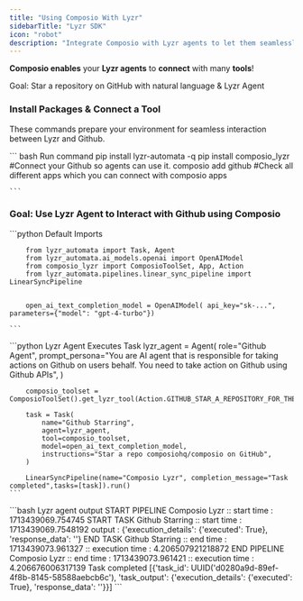 ```yaml
---
title: "Using Composio With Lyzr"
sidebarTitle: "Lyzr SDK"
icon: "robot"
description: "Integrate Composio with Lyzr agents to let them seamlessly interact with external apps"
---
```


**Composio enables** your **Lyzr agents** to **connect** with many **tools**!

<Tip>Goal: Star a repository on GitHub with natural language & Lyzr Agent</Tip>

### Install Packages & Connect a Tool

These commands prepare your environment for seamless interaction between Lyzr and Github.

<CodeGroup>
    ``` bash Run command
        pip install lyzr-automata -q
        pip install composio_lyzr
        #Connect your Github so agents can use it. 
        composio add github
        #Check all different apps which you can connect with
        composio apps

    ```
</CodeGroup>

### Goal: Use Lyzr Agent to Interact with Github using Composio

<Steps>
<Step title="Import Base Packages">

<CodeGroup>
    ```python Default Imports

        from lyzr_automata import Task, Agent
        from lyzr_automata.ai_models.openai import OpenAIModel
        from composio_lyzr import ComposioToolSet, App, Action
        from lyzr_automata.pipelines.linear_sync_pipeline import LinearSyncPipeline


        open_ai_text_completion_model = OpenAIModel( api_key="sk-...", parameters={"model": "gpt-4-turbo"})

    ```

</CodeGroup>

</Step>

<Step title="Execute the Agent">

<CodeGroup>
    ```python Lyzr Agent Executes Task
        lyzr_agent = Agent(
            role="Github Agent",
            prompt_persona="You are AI agent that is responsible for taking actions on Github on users behalf. You need to take action on Github using Github APIs",
        )

        composio_toolset = ComposioToolSet().get_lyzr_tool(Action.GITHUB_STAR_A_REPOSITORY_FOR_THE_AUTHENTICATED_USER)

        task = Task(
            name="Github Starring",
            agent=lyzr_agent,
            tool=composio_toolset,
            model=open_ai_text_completion_model,
            instructions="Star a repo composiohq/composio on GitHub",
        )

        LinearSyncPipeline(name="Composio Lyzr", completion_message="Task completed",tasks=[task]).run()
    ```
</CodeGroup>

</Step>

<Step title="Check Response">

<CodeGroup>
    ```bash Lyzr agent output
        START PIPELINE Composio Lyzr :: start time : 1713439069.754745
        START TASK Github Starring :: start time : 1713439069.7548192
        output : {'execution_details': {'executed': True}, 'response_data': ''}
        END TASK Github Starring :: end time :  1713439073.961327 :: execution time : 4.206507921218872
        END PIPELINE Composio Lyzr :: end time :  1713439073.961421 :: execution time : 4.206676006317139
        Task completed
        [{'task_id': UUID('d0280a9d-89ef-4f8b-8145-58588aebcb6c'), 'task_output': {'execution_details': {'executed': True}, 'response_data': ''}}]
    ```
</CodeGroup>

</Step>
</Steps>
